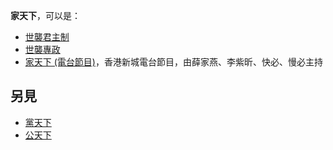 '''家天下'''，可以是：
* [[世襲君主制|世襲君主制]]
* [[世襲專政|世襲專政]]
* [[家天下_(電台節目)|家天下 (電台節目)]]，香港新城電台節目，由薛家燕、李紫昕、快必、慢必主持

== 另見 ==
* [[黨天下|黨天下]]
* [[公天下|公天下]]

{{disambig|Cat=三字消歧义}}